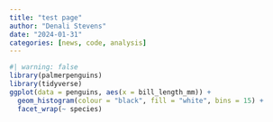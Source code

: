 ```yaml
---
title: "test page"
author: "Denali Stevens"
date: "2024-01-31"
categories: [news, code, analysis]
---
```


```r
#| warning: false
library(palmerpenguins)
library(tidyverse)
ggplot(data = penguins, aes(x = bill_length_mm)) +
  geom_histogram(colour = "black", fill = "white", bins = 15) +
  facet_wrap(~ species)
```

